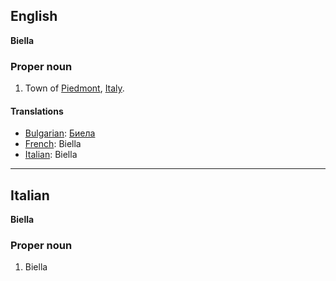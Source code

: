 ==English==
'''Biella'''

===Proper noun===

#Town of [[Piedmont]], [[Italy]].

====Translations====

*[[Bulgarian]]: [[Биела]]
*[[French]]: Biella
*[[Italian]]: Biella

----

==Italian==
'''Biella'''

===Proper noun===

#Biella